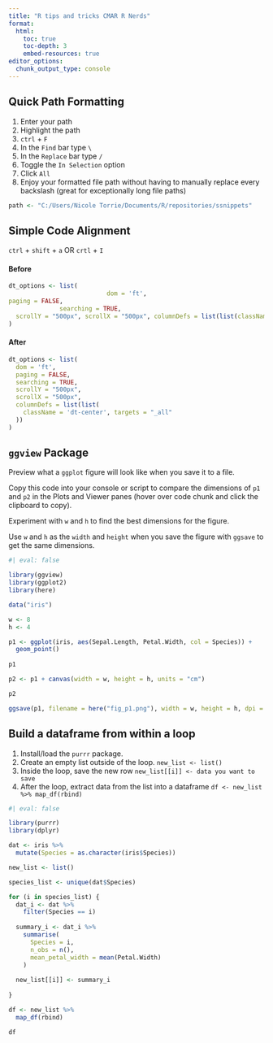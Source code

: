 ```yaml
---
title: "R tips and tricks CMAR R Nerds"
format:
  html:
    toc: true
    toc-depth: 3
    embed-resources: true
editor_options: 
  chunk_output_type: console
---
```


## Quick Path Formatting
1. Enter your path
2. Highlight the path
3. `ctrl` + `F`
4. In the `Find` bar type `\`
5. In the `Replace` bar type `/`
6. Toggle the `In Selection` option
7. Click `All`
8. Enjoy your formatted file path without having to manually replace every backslash (great for exceptionally long file paths)

```r
path <- "C:/Users/Nicole Torrie/Documents/R/repositories/ssnippets"
```



## Simple Code Alignment
`ctrl` + `shift` + `a`
OR 
`crtl` + `I`

#### Before
```r
dt_options <- list(
                           dom = 'ft',
paging = FALSE,
              searching = TRUE,
  scrollY = "500px", scrollX = "500px", columnDefs = list(list(className = 'dt-center', targets = "_all"))
)
```

#### After
```r
dt_options <- list(
  dom = 'ft',
  paging = FALSE,
  searching = TRUE,
  scrollY = "500px",
  scrollX = "500px",
  columnDefs = list(list(
    className = 'dt-center', targets = "_all"
  ))
)
```




## `ggview` Package

Preview what a `ggplot` figure will look like when you save it to a file.

Copy this code into your console or script to compare the dimensions of `p1` and `p2` in the Plots and Viewer panes (hover over code chunk and click the clipboard to copy). 

Experiment with `w` and `h` to find the best dimensions for the figure.

Use `w` and `h` as the `width` and `height` when you save the figure with `ggsave` to get the same dimensions. 
```r
#| eval: false

library(ggview)
library(ggplot2)
library(here)

data("iris")

w <- 8
h <- 4

p1 <- ggplot(iris, aes(Sepal.Length, Petal.Width, col = Species)) +
  geom_point() 
  
p1

p2 <- p1 + canvas(width = w, height = h, units = "cm")

p2

ggsave(p1, filename = here("fig_p1.png"), width = w, height = h, dpi = 600)

```


## Build a dataframe from within a loop

1. Install/load the `purrr` package.
2. Create an empty list outside of the loop. `new_list <- list()`
3. Inside the loop, save the new row `new_list[[i]] <- data you want to save`
4. After the loop, extract data from the list into a dataframe `df <- new_list %>% map_df(rbind)`

```r
#| eval: false

library(purrr)
library(dplyr)

dat <- iris %>%
  mutate(Species = as.character(iris$Species))

new_list <- list()

species_list <- unique(dat$Species)

for (i in species_list) {
  dat_i <- dat %>%
    filter(Species == i)
  
  summary_i <- dat_i %>%
    summarise(
      Species = i,
      n_obs = n(),
      mean_petal_width = mean(Petal.Width)
    )
  
  new_list[[i]] <- summary_i
  
}

df <- new_list %>%
  map_df(rbind)

df

```


